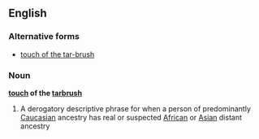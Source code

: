 ==English==

===Alternative forms===
*[[touch of the tar-brush]]

===Noun===
'''[[touch]] of the [[tarbrush]]'''

#{{derogatory}} A derogatory descriptive phrase for when a person of predominantly [[Caucasian]] ancestry has real or suspected [[African]] or [[Asian]] distant ancestry